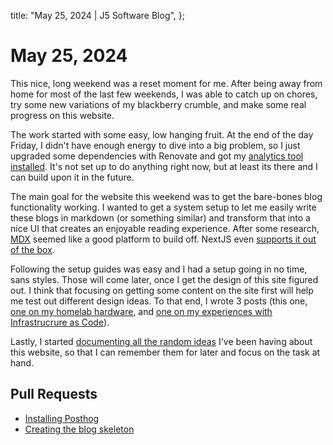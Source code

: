   title: "May 25, 2024 | J5 Software Blog",
};

# May 25, 2024

This nice, long weekend was a reset moment for me. After being away from home for most of the last few weekends, I was able to catch up on chores,
try some new variations of my blackberry crumble, and make some real progress on this website.

The work started with some easy, low hanging fruit. At the end of the day Friday, I didn't have enough energy to dive into a big problem, so I just upgraded some dependencies with Renovate and got my [analytics tool installed](https://github.com/Jacksondr5/j5software.com/pull/12). It's not set up to do anything right now, but at least its there and I can build upon it in the future.

The main goal for the website this weekend was to get the bare-bones blog functionality working. I wanted to get a system setup to let me easily write these blogs in markdown (or something similar) and transform that into a nice UI that creates an enjoyable reading experience. After some research, [MDX](https://mdxjs.com/) seemed like a good platform to build off. NextJS even [supports it out of the box](https://nextjs.org/docs/app/building-your-application/configuring/mdx).

Following the setup guides was easy and I had a setup going in no time, sans styles. Those will come later, once I get the design of this site figured out. I think that focusing on getting some content on the site first will help me test out different design ideas. To that end, I wrote 3 posts (this one, [one on my homelab hardware](/blog/projects/homelab-hardware), and [one on my experiences with Infrastrucrure as Code](/blog/projects/homelab-iac)).

Lastly, I started [documenting all the random ideas](https://github.com/Jacksondr5/j5software.com/blob/main/ideas.md) I've been having about this website, so that I can remember them for later and focus on the task at hand.

## Pull Requests

- [Installing Posthog](https://github.com/Jacksondr5/j5software.com/pull/12)
- [Creating the blog skeleton]()
